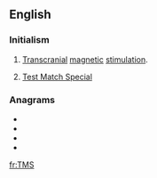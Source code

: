 ==English==
{{wikipedia|Transcranial magnetic stimulation}}

===Initialism===
{{rfc-header|Initialism}}
{{en-initialism}}

# {{label|en|medicine}} [[transcranial|Transcranial]] [[magnetic]] [[stimulation]].
# {{label|en|cricket}} [[w:Test Match Special|Test Match Special]]

===Anagrams===
* {{l|en|MST}}
* {{l|en|Mts}}
* {{l|en|SMT}}
* {{l|en|STM}}

[[fr:TMS]]